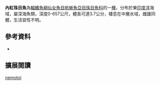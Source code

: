 {{Speciesbox 
| color = pink
| taxon = Rosenblattichthys nemotoi
| status = NE
| status_system = IUCN3.1
| authority =  [[Okiyama|Okiyama]] & [[Johnson|Johnson]], 1986
| synonyms =  
|}}

'''內紅珠目魚'''為[[輻鰭魚綱|輻鰭魚綱]][[仙女魚目|仙女魚目]][[帆蜥魚亞目|帆蜥魚亞目]][[珠目魚科|珠目魚科]]的一[[種|種]]，分布於東[[印度洋|印度洋]]海域，屬深海魚類，深度0-657公尺，體長可達3.7公分，棲息在中層水域，雌雄同體，生活習性不明。

==參考資料==
*{{FishBase_species|genus=Rosenblattichthys|species=nemotoi|year=2016|month=6}}

== 擴展閱讀 == 
{{refbegin}}
{{wikispecies-inline|Rosenblattichthys nemotoi|內紅珠目魚}}
{{refend}}
{{Taxonbar|from=Q2203572}}

[[Category:紅珠目魚屬|nemotoi]]